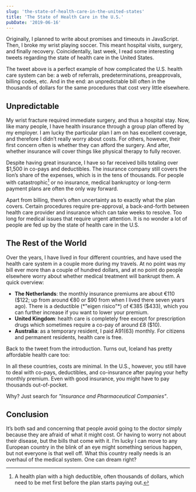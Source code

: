 ```yaml
---
slug: 'the-state-of-health-care-in-the-united-states'
title: 'The State of Health Care in the U.S.'
pubDate: '2019-06-16'
---
```



Originally, I planned to write about promises and timeouts in JavaScript. Then, I broke my wrist playing soccer. This meant hospital visits, surgery, and finally recovery. Coincidentally, last week, I read some interesting tweets regarding the state of health care in the United States.

<Tweet id="1135684848465657857" />

The tweet above is a perfect example of how complicated the U.S. health care system can be: a web of referrals, predeterminations, preapprovals, billing codes, etc. And in the end: an unpredictable bill often in the thousands of dollars for the same procedures that cost very little elsewhere.

## Unpredictable
My wrist fracture required immediate surgery, and thus a hospital stay. Now, like many people, I have health insurance through a group plan offered by my employer. I am lucky the particular plan I am on has excellent coverage, and therefore I didn’t really worry about costs. For others, however, their first concern often is whether they can afford the surgery. And after, whether insurance will cover things like physical therapy to fully recover.

Despite having great insurance, I have so far received bills totaling over $1,500 in co-pays and deductibles. The insurance company still covers the lion’s share of the expenses, which is in the tens of thousands. For people with catastrophic[^2] or no insurance, medical bankruptcy or long-term payment plans are often the only way forward.

<Tweet id="1139600283154075648" />

Apart from billing, there’s often uncertainty as to exactly what the plan covers. Certain procedures require pre-approval, a back-and-forth between health care provider and insurance which can take weeks to resolve. Too long for medical issues that require urgent attention. It is no wonder a lot of people are fed up by the state of health care in the U.S.

## The Rest of the World
Over the years, I have lived in four different countries, and have used the health care system in a couple more during my travels. At no point was my bill ever more than a couple of hundred dollars, and at no point do people elsewhere worry about whether medical treatment will bankrupt them. A quick overview:

* **The Netherlands**: the monthly insurance premiums are about €110 ($122; up from around €80 or $90 from when I lived there seven years ago). There is a deductible (*"eigen risico"*) of €385 ($433), which you can further increase if you want to lower your premium.
* **United Kingdom**: health care is completely free except for prescription drugs which sometimes require a co-pay of around £8 ($10).
* **Australia**: as a temporary resident, I paid A$91 ($63) monthly. For citizens and permanent residents, health care is free.

Back to the tweet from the introduction. Turns out, Iceland has pretty affordable health care too:

<Tweet id="1135684853687640068" />

In all these countries, costs are minimal. In the U.S., however, you still have to deal with co-pays, deductibles, and co-insurance after paying your hefty monthly premium. Even with good insurance, you might have to pay thousands out-of-pocket.

Why? Just search for *"Insurance and Pharmaceutical Companies"*.

<Tweet id="1136337709021114368" />

## Conclusion
It’s both sad and concerning that people avoid going to the doctor simply because they are afraid of what it might cost. Or having to worry not about their disease, but the bills that come with it. I’m lucky I can move to any European country in the blink of an eye might something serious happen, but not everyone is that well off. What this country really needs is an overhaul of the medical system. One can dream right?

[1]: https://twitter.com/vseventer
[^2]: A health plan with a high deductible, often thousands of dollars, which need to be met first before the plan starts paying out.
